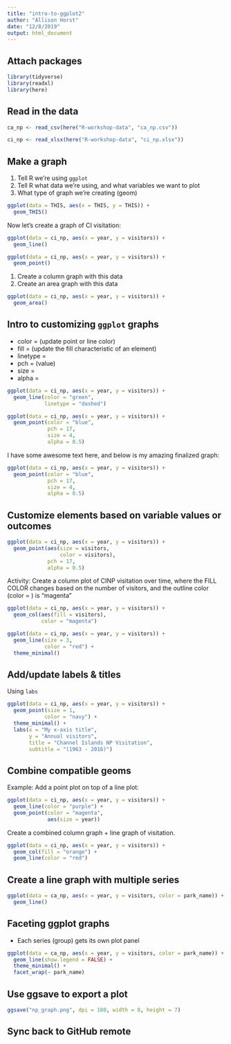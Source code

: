 ```yaml
---
title: "intro-to-ggplot2"
author: "Allison Horst"
date: "12/8/2019"
output: html_document
---
```


## Attach packages

```r
library(tidyverse)
library(readxl)
library(here)
```

## Read in the data

```r
ca_np <- read_csv(here("R-workshop-data", "ca_np.csv"))

ci_np <- read_xlsx(here("R-workshop-data", "ci_np.xlsx"))
```

## Make a graph

1. Tell R we're using `ggplot`
2. Tell R what data we're using, and what variables we want to plot
3. What type of graph we're creating (geom)

```r
ggplot(data = THIS, aes(x = THIS, y = THIS)) +
  geom_THIS()
```

Now let's create a graph of CI visitation: 
```r
ggplot(data = ci_np, aes(x = year, y = visitors)) +
  geom_line()
```

```r
ggplot(data = ci_np, aes(x = year, y = visitors)) +
  geom_point()
```

1. Create a column graph with this data
2. Create an area graph with this data

```r
ggplot(data = ci_np, aes(x = year, y = visitors)) +
  geom_area()
```

## Intro to customizing `ggplot` graphs

- color = (update point or line color)
- fill = (update the fill characteristic of an element)
- linetype = 
- pch = (value)
- size = 
- alpha = 

```r
ggplot(data = ci_np, aes(x = year, y = visitors)) +
  geom_line(color = "green",
            linetype = "dashed")
```

```r
ggplot(data = ci_np, aes(x = year, y = visitors)) +
  geom_point(color = "blue",
             pch = 17,
             size = 4,
             alpha = 0.5)
```

I have some awesome text here, and below is my amazing finalized graph: 

```r
ggplot(data = ci_np, aes(x = year, y = visitors)) +
  geom_point(color = "blue",
             pch = 17,
             size = 4,
             alpha = 0.5)
```

## Customize elements based on variable values or outcomes

```r

ggplot(data = ci_np, aes(x = year, y = visitors)) +
  geom_point(aes(size = visitors,
                 color = visitors),
             pch = 17,
             alpha = 0.5)

```

Activity: Create a column plot of CINP visitation over time, where the FILL COLOR changes based on the number of visitors, and the outline color (color = ) is "magenta"

```r
ggplot(data = ci_np, aes(x = year, y = visitors)) +
  geom_col(aes(fill = visitors),
           color = "magenta")
```

```r
ggplot(data = ci_np, aes(x = year, y = visitors)) +
  geom_line(size = 3,
            color = "red") +
  theme_minimal()
```

## Add/update labels & titles

Using `labs` 

```r
ggplot(data = ci_np, aes(x = year, y = visitors)) +
  geom_point(size = 1,
            color = "navy") +
  theme_minimal() +
  labs(x = "My x-axis title",
       y = "Annual visitors",
       title = "Channel Islands NP Visitation",
       subtitle = "(1963 - 2016)")
```

## Combine compatible geoms

Example: Add a point plot on top of a line plot:

```r
ggplot(data = ci_np, aes(x = year, y = visitors)) +
  geom_line(color = "purple") +
  geom_point(color = "magenta",
             aes(size = year))
```

Create a combined column graph + line graph of visitation.
```r

ggplot(data = ci_np, aes(x = year, y = visitors)) +
  geom_col(fill = "orange") +
  geom_line(color = "red")


```

## Create a line graph with multiple series

```r
ggplot(data = ca_np, aes(x = year, y = visitors, color = park_name)) +
  geom_line()
```

## Faceting ggplot graphs 

- Each series (group) gets its own plot panel

```r
ggplot(data = ca_np, aes(x = year, y = visitors, color = park_name)) +
  geom_line(show.legend = FALSE) +
  theme_minimal() +
  facet_wrap(~ park_name) 
```

## Use ggsave to export a plot

```r
ggsave("np_graph.png", dpi = 180, width = 8, height = 7)
```

## Sync back to GitHub remote